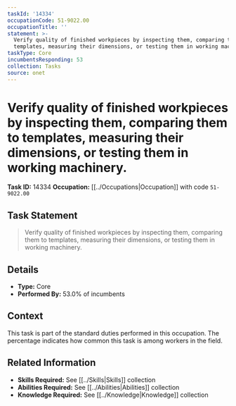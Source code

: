 ```yaml
---
taskId: '14334'
occupationCode: 51-9022.00
occupationTitle: ''
statement: >-
  Verify quality of finished workpieces by inspecting them, comparing them to
  templates, measuring their dimensions, or testing them in working machinery.
taskType: Core
incumbentsResponding: 53
collection: Tasks
source: onet
---
```

# Verify quality of finished workpieces by inspecting them, comparing them to templates, measuring their dimensions, or testing them in working machinery.

**Task ID:** 14334
**Occupation:** [[../Occupations|Occupation]] with code `51-9022.00`

## Task Statement

> Verify quality of finished workpieces by inspecting them, comparing them to templates, measuring their dimensions, or testing them in working machinery.

## Details

- **Type:** Core
- **Performed By:** 53.0% of incumbents

## Context

This task is part of the standard duties performed in this occupation. The percentage indicates how common this task is among workers in the field.

## Related Information

- **Skills Required:** See [[../Skills|Skills]] collection
- **Abilities Required:** See [[../Abilities|Abilities]] collection
- **Knowledge Required:** See [[../Knowledge|Knowledge]] collection
